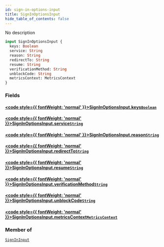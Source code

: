 ```yaml
---
id: sign-in-options-input
title: SignInOptionsInput
hide_table_of_contents: false
---
```








No description

```graphql
input SignInOptionsInput {
  keys: Boolean
  service: String
  reason: String
  redirectTo: String
  resume: String
  verificationMethod: String
  unblockCode: String
  metricsContext: MetricsContext
}
```


### Fields

#### [<code style={{ fontWeight: 'normal' }}>SignInOptionsInput.<b>keys</b></code>](#)<Bullet />[`Boolean`](/gql-api/scalars/boolean) <Badge class="secondary" text="scalar"/>
> 
> 

#### [<code style={{ fontWeight: 'normal' }}>SignInOptionsInput.<b>service</b></code>](#)<Bullet />[`String`](/gql-api/scalars/string) <Badge class="secondary" text="scalar"/>
> 
> 

#### [<code style={{ fontWeight: 'normal' }}>SignInOptionsInput.<b>reason</b></code>](#)<Bullet />[`String`](/gql-api/scalars/string) <Badge class="secondary" text="scalar"/>
> 
> 

#### [<code style={{ fontWeight: 'normal' }}>SignInOptionsInput.<b>redirectTo</b></code>](#)<Bullet />[`String`](/gql-api/scalars/string) <Badge class="secondary" text="scalar"/>
> 
> 

#### [<code style={{ fontWeight: 'normal' }}>SignInOptionsInput.<b>resume</b></code>](#)<Bullet />[`String`](/gql-api/scalars/string) <Badge class="secondary" text="scalar"/>
> 
> 

#### [<code style={{ fontWeight: 'normal' }}>SignInOptionsInput.<b>verificationMethod</b></code>](#)<Bullet />[`String`](/gql-api/scalars/string) <Badge class="secondary" text="scalar"/>
> 
> 

#### [<code style={{ fontWeight: 'normal' }}>SignInOptionsInput.<b>unblockCode</b></code>](#)<Bullet />[`String`](/gql-api/scalars/string) <Badge class="secondary" text="scalar"/>
> 
> 

#### [<code style={{ fontWeight: 'normal' }}>SignInOptionsInput.<b>metricsContext</b></code>](#)<Bullet />[`MetricsContext`](/gql-api/inputs/metrics-context) <Badge class="secondary" text="input"/>
> 
> 



### Member of

[`SignInInput`](/gql-api/inputs/sign-in-input)  <Badge class="secondary" text="input"/>



